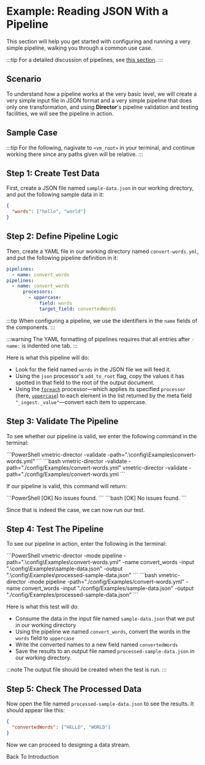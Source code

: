 
# Example: Reading JSON With a Pipeline

This section will help you get started with configuring and running a very simple pipeline, walking you through a common use case.

:::tip
For a detailed discussion of pipelines, see [this section](../configuration/pipelines/overview.mdx#configuration).
:::

## Scenario

To understand how a pipeline works at the very basic level, we will create a very simple input file in JSON format and a very simple pipeline that does only one transformation, and using **Director**'s pipeline validation and testing facilities, we will see the pipeline in action.

## Sample Case

:::tip
For the following, nagivate to `<vm_root>` in your terminal, and continue working there since any paths given will be relative.
:::

## Step 1: Create Test Data

First, create a JSON file named `sample-data.json` in our working directory, and put the following sample data in it:

```json
{
  "words": ["hello", "world"]
}
```

## Step 2: Define Pipeline Logic

Then, create a YAML file in our working directory named `convert-words.yml`, and put the following pipeline definition in it:

```yaml
pipelines:
  - name: convert_words
pipelines:
  - name: convert_words
      processors:
        - uppercase:
            field: words
            target_field: convertedWords
```

:::tip
When configuring a pipeline, we use the identifiers in the `name` fields of the components.
:::

:::warning
The YAML formatting of pipelines requires that all entries after `- name:` is indented one tab.
:::

Here is what this pipeline will do:

- Look for the field named `words` in the JSON file we will feed it.
- Using the `json` processor's `add_to_root` flag, copy the values it has spotted in that field to the root of the output document.
- Using the [`foreach`](../configuration/pipelines/processors/foreach.mdx) processor&mdash;which applies its specified `processor` (here, [`uppercase`](../configuration/pipelines/processors/uppercase.mdx)) to each element in the list returned by the meta field `"_ingest._value"`&mdash;convert each item to uppercase.

## Step 3: Validate The Pipeline

To see whether our pipeline is valid, we enter the following command in the terminal:

<Tabs>
  <TabItem value="powershell" label="PowerShell">
    ```PowerShell
    vmetric-director -validate -path=".\config\Examples\convert-words.yml"
    ```
  </TabItem>
  <TabItem value="bash" label="Bash">
    ```bash
    vmetric-director -validate -path="./config/Examples/convert-words.yml"    vmetric-director -validate -path="./config/Examples/convert-words.yml
    ```
  </TabItem>
</Tabs>

If our pipeline is valid, this command will return:

<Tabs>
  <TabItem value="powershell" label="PowerShell">
    ```PowerShell
    [OK] No issues found.
    ```
  </TabItem>
  <TabItem value="bash" label="Bash">
    ```bash
    [OK] No issues found.
    ```
  </TabItem>
</Tabs>

Since that is indeed the case, we can now run our test.

## Step 4: Test The Pipeline

To see our pipeline in action, enter the following in the terminal:

<Tabs>
  <TabItem value="powershell" label="PowerShell">
    ```PowerShell
    vmetric-director -mode pipeline -path=".\config\Examples\convert-words.yml" -name convert_words -input ".\config\Examples\sample-data.json" -output ".\config\Examples\processed-sample-data.json"
    ```
  </TabItem>
  <TabItem value="bash" label="Bash">
    ```bash
    vmetric-director -mode pipeline -path="./config/Examples/convert-words.yml" -name convert_words -input "./config/Examples/sample-data.json" -output "./config/Examples/processed-sample-data.json"
    ```
  </TabItem>
</Tabs>

Here is what this test will do:

* Consume the data in the input file named `sample-data.json` that we put in our working directory
* Using the pipeline we named `convert_words`, convert the words in the `words` field to `uppercase`
* Write the converted names to a new field named `convertedWords`
* Save the results to an output file named `processed-sample-data.json` in our working directory.

:::note
The output file should be created when the test is run.
:::

## Step 5: Check The Processed Data

Now open the file named `processed-sample-data.json` to see the results. It should appear like this:

```json
{
  "convertedWords": ["HELLO", "WORLD"]
}
```

Now we can proceed to designing a data stream.

<Link to="./introduction#examples" className="button button--primary" style={{ width: '400px', display: 'inline-block', textAlign: 'center'}}>Back To Introduction</Link>
